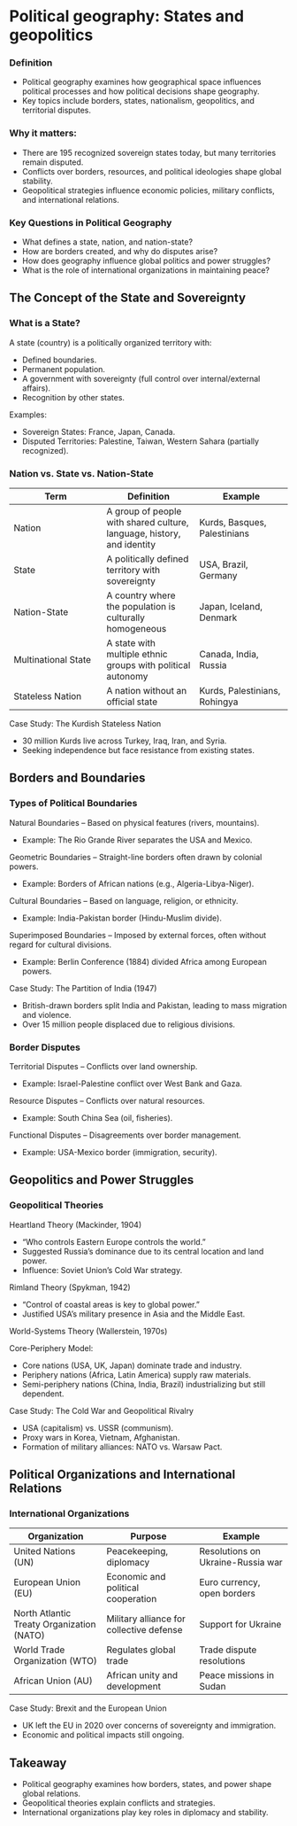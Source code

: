 # Political geography: States and geopolitics

### Definition

-   Political geography examines how geographical space influences political processes and how political decisions shape geography.
-   Key topics include borders, states, nationalism, geopolitics, and territorial disputes.

### Why it matters:

-   There are 195 recognized sovereign states today, but many territories remain disputed.
-   Conflicts over borders, resources, and political ideologies shape global stability.
-   Geopolitical strategies influence economic policies, military conflicts, and international relations.

### Key Questions in Political Geography

-   What defines a state, nation, and nation-state?
-   How are borders created, and why do disputes arise?
-   How does geography influence global politics and power struggles?
-   What is the role of international organizations in maintaining peace?

## The Concept of the State and Sovereignty

### What is a State?

A state (country) is a politically organized territory with:

-   Defined boundaries.
-   Permanent population.
-   A government with sovereignty (full control over internal/external affairs).
-   Recognition by other states.

Examples:

-   Sovereign States: France, Japan, Canada.
-   Disputed Territories: Palestine, Taiwan, Western Sahara (partially recognized).

### Nation vs. State vs. Nation-State

| Term | Definition | Example |
|------------------------|------------------------|------------------------|
| Nation | A group of people with shared culture, language, history, and identity | Kurds, Basques, Palestinians |
| State | A politically defined territory with sovereignty | USA, Brazil, Germany |
| Nation-State | A country where the population is culturally homogeneous | Japan, Iceland, Denmark |
| Multinational State | A state with multiple ethnic groups with political autonomy | Canada, India, Russia |
| Stateless Nation | A nation without an official state | Kurds, Palestinians, Rohingya |

Case Study: The Kurdish Stateless Nation

-   30 million Kurds live across Turkey, Iraq, Iran, and Syria.
-   Seeking independence but face resistance from existing states.

## Borders and Boundaries

### Types of Political Boundaries

Natural Boundaries – Based on physical features (rivers, mountains).

-   Example: The Rio Grande River separates the USA and Mexico.

Geometric Boundaries – Straight-line borders often drawn by colonial powers.

-   Example: Borders of African nations (e.g., Algeria-Libya-Niger).

Cultural Boundaries – Based on language, religion, or ethnicity.

-   Example: India-Pakistan border (Hindu-Muslim divide).

Superimposed Boundaries – Imposed by external forces, often without regard for cultural divisions.

-   Example: Berlin Conference (1884) divided Africa among European powers.

Case Study: The Partition of India (1947)

-   British-drawn borders split India and Pakistan, leading to mass migration and violence.
-   Over 15 million people displaced due to religious divisions.

### Border Disputes

Territorial Disputes – Conflicts over land ownership.

-   Example: Israel-Palestine conflict over West Bank and Gaza.

Resource Disputes – Conflicts over natural resources.

-   Example: South China Sea (oil, fisheries).

Functional Disputes – Disagreements over border management.

-   Example: USA-Mexico border (immigration, security).

## Geopolitics and Power Struggles

### Geopolitical Theories

Heartland Theory (Mackinder, 1904)

-   "Who controls Eastern Europe controls the world."
-   Suggested Russia’s dominance due to its central location and land power.
-   Influence: Soviet Union’s Cold War strategy.

Rimland Theory (Spykman, 1942)

-   "Control of coastal areas is key to global power."
-   Justified USA’s military presence in Asia and the Middle East.

World-Systems Theory (Wallerstein, 1970s)

Core-Periphery Model:

-   Core nations (USA, UK, Japan) dominate trade and industry.
-   Periphery nations (Africa, Latin America) supply raw materials.
-   Semi-periphery nations (China, India, Brazil) industrializing but still dependent.

Case Study: The Cold War and Geopolitical Rivalry

-   USA (capitalism) vs. USSR (communism).
-   Proxy wars in Korea, Vietnam, Afghanistan.
-   Formation of military alliances: NATO vs. Warsaw Pact.

## Political Organizations and International Relations

### International Organizations

| Organization | Purpose | Example |
|------------------------|------------------------|------------------------|
| United Nations (UN) | Peacekeeping, diplomacy | Resolutions on Ukraine-Russia war |
| European Union (EU) | Economic and political cooperation | Euro currency, open borders |
| North Atlantic Treaty Organization (NATO) | Military alliance for collective defense | Support for Ukraine |
| World Trade Organization (WTO) | Regulates global trade | Trade dispute resolutions |
| African Union (AU) | African unity and development | Peace missions in Sudan |

Case Study: Brexit and the European Union

-   UK left the EU in 2020 over concerns of sovereignty and immigration.
-   Economic and political impacts still ongoing.

## Takeaway

-   Political geography examines how borders, states, and power shape global relations.
-   Geopolitical theories explain conflicts and strategies.
-   International organizations play key roles in diplomacy and stability.
